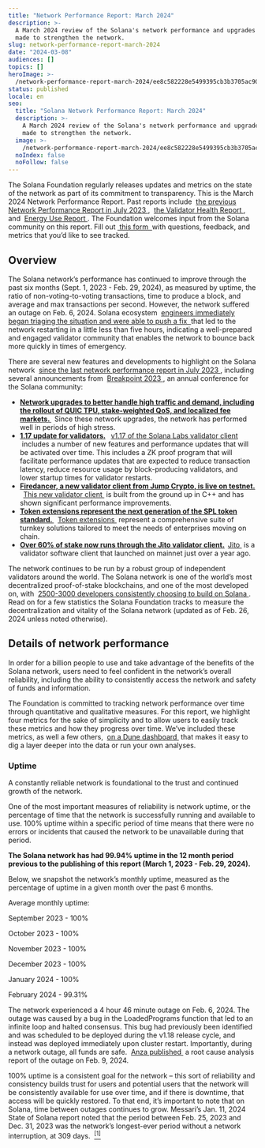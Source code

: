 ```yaml
---
title: "Network Performance Report: March 2024"
description: >-
  A March 2024 review of the Solana's network performance and upgrades being
  made to strengthen the network.
slug: network-performance-report-march-2024
date: "2024-03-08"
audiences: []
topics: []
heroImage: >-
  /network-performance-report-march-2024/ee8c582228e5499395cb3b3705ac900b.jpg
status: published
locale: en
seo:
  title: "Solana Network Performance Report: March 2024"
  description: >-
    A March 2024 review of the Solana's network performance and upgrades being
    made to strengthen the network.
  image: >-
    /network-performance-report-march-2024/ee8c582228e5499395cb3b3705ac900b.jpg
  noIndex: false
  noFollow: false
---
```


<p>
  The Solana Foundation regularly releases updates and metrics on the state of
  the network as part of its commitment to transparency. This is the March 2024
  Network Performance Report. Past reports include&nbsp;
  <a
    href="https://solana.com/news/network-performance-report-july-2023"
    rel="noopener noreferrer"
    target="_blank"
  >
    the previous Network Performance Report in July 2023
  </a>
  ,&nbsp;
  <a
    href="https://solana.com/news/validator-health-report-october-2023"
    rel="noopener noreferrer"
    target="_blank"
  >
    the Validator Health Report
  </a>
  , and&nbsp;
  <a
    href="https://solana.com/news/solana-energy-use-report-december-2023"
    rel="noopener noreferrer"
    target="_blank"
  >
    Energy Use Report
  </a>
  . The Foundation welcomes input from the Solana community on this report. Fill
  out
  <a
    href="https://solanafoundation.typeform.com/to/N9N3WX9V"
    rel="noopener noreferrer"
    target="_blank"
  >
    &nbsp;this form&nbsp;
  </a>
  with questions, feedback, and metrics that you’d like to see tracked.&nbsp;
</p>
<h2>
  <strong>Overview</strong>
</h2>
<p>
  The Solana network’s performance has continued to improve through the past six
  months (Sept. 1, 2023 - Feb. 29, 2024), as measured by uptime, the ratio of
  non-voting-to-voting transactions, time to produce a block, and average and
  max transactions per second. However, the network suffered an outage on Feb.
  6, 2024. Solana ecosystem&nbsp;
  <a
    href="https://solana.com/news/02-06-24-solana-mainnet-beta-outage-report"
    rel="noopener noreferrer"
    target="_blank"
  >
    engineers immediately began triaging the situation and were able to push a
    fix&nbsp;
  </a>
  that led to the network restarting in a little less than five hours,
  indicating a well-prepared and engaged validator community that enables the
  network to bounce back more quickly in times of emergency.&nbsp;
</p>
<p>
  There are several new features and developments to highlight on the Solana
  network&nbsp;
  <a
    href="https://solana.com/news/network-performance-report-july-2023"
    rel="noopener noreferrer"
    target="_blank"
  >
    since the last network performance report in July 2023
  </a>
  , including several announcements from&nbsp;
  <a
    href="https://solana.com/breakpoint"
    rel="noopener noreferrer"
    target="_blank"
  >
    Breakpoint 2023
  </a>
  , an annual conference for the Solana community:
</p>
<ul>
  <li>
    <strong>
      <u>
        Network upgrades to better handle high traffic and demand, including the
        rollout of QUIC TPU, stake-weighted QoS, and localized fee markets.
      </u>
      &nbsp;
    </strong>
    Since these network upgrades, the network has performed well in periods of
    high stress.
  </li>
  <li>
    <strong>
      <u>1.17 update for validators.</u>
    </strong>
    &nbsp;
    <a
      href="https://solana.com/news/solana-validators-v1-17-update"
      rel="noopener noreferrer"
      target="_blank"
    >
      v1.17 of the Solana Labs validator client
    </a>
    &nbsp;includes a number of new features and performance updates that will be
    activated over time. This includes a ZK proof program that will facilitate
    performance updates that are expected to reduce transaction latency, reduce
    resource usage by block-producing validators, and lower startup times for
    validator restarts.&nbsp;&nbsp;
  </li>
  <li>
    <strong>
      <u>
        Firedancer, a new validator client from Jump Crypto, is live on testnet.
      </u>
      &nbsp;
    </strong>
    <a
      href="https://twitter.com/solana/status/1719310929593057720"
      rel="noopener noreferrer"
      target="_blank"
    >
      This new validator client
    </a>&nbsp;is built from the ground up in C++ and has shown significant performance
    improvements.
  </li>
  <li>
    <strong>
      <u>
        Token extensions represent the next generation of the SPL token
        standard.
      </u>
    </strong>
    &nbsp;
    <a
      href="https://solana.com/solutions/token-extensions"
      rel="noopener noreferrer"
      target="_blank"
    >
      Token extensions
    </a>
    &nbsp;represent a comprehensive suite of turnkey solutions tailored to meet
    the needs of enterprises moving on chain.
  </li>
  <li>
    <strong>
      <u>Over 60% of stake now runs through the Jito validator client.</u>&nbsp;
    </strong>
    <a
      href="https://jito.retool.com/embedded/public/3557dd68-f772-4f4f-8a7b-f479941dba02"
      rel="noopener noreferrer"
      target="_blank"
    >
      Jito
    </a>&nbsp;is a validator software client that launched on mainnet just over a
    year ago.&nbsp;
  </li>
</ul>
<p>
  The network continues to be run by a robust group of independent validators
  around the world. The Solana network is one of the world’s most decentralized
  proof-of-stake blockchains, and one of the most developed on, with&nbsp;
  <a
    href="https://solana.com/news/2023-state-of-solana-developer-ecosystem"
    rel="noopener noreferrer"
    target="_blank"
  >
    2500-3000 developers consistently choosing to build on Solana
  </a>
  . Read on for a few statistics the Solana Foundation tracks to measure the
  decentralization and vitality of the Solana network (updated as of Feb. 26,
  2024 unless noted otherwise).
</p>
<h2>
  <strong>Details of network performance</strong>
</h2>
<p>
  In order for a billion people to use and take advantage of the benefits of the
  Solana network, users need to feel confident in the network’s overall
  reliability, including the ability to consistently access the network and
  safety of funds and information.&nbsp;
</p>
<p>
  The Foundation is committed to tracking network performance over time through
  quantitative and qualitative measures. For this report, we highlight four
  metrics for the sake of simplicity and to allow users to easily track these
  metrics and how they progress over time. We’ve included these metrics, as well
  a few others,&nbsp;
  <a
    href="https://dune.com/solana_team/solana-network-health-report"
    rel="noopener noreferrer"
    target="_blank"
  >
    on a Dune dashboard
  </a>
  &nbsp;that makes it easy to dig a layer deeper into the data or run your own
  analyses.&nbsp;
</p>
<h3>
  <strong>Uptime</strong>
</h3>
<p>
  A constantly reliable network is foundational to the trust and continued
  growth of the network.&nbsp;
</p>
<p>
  One of the most important measures of reliability is network uptime, or the
  percentage of time that the network is successfully running and available to
  use. 100% uptime within a specific period of time means that there were no
  errors or incidents that caused the network to be unavailable during that
  period.&nbsp;
</p>
<p>
  <strong>
    The Solana network has had 99.94% uptime in the 12 month period previous to
    the publishing of this report (March 1, 2023 - Feb. 29, 2024).&nbsp;
  </strong>
</p>
<p>
  Below, we snapshot the network’s monthly uptime, measured as the percentage of
  uptime in a given month over the past 6 months.&nbsp;
</p>
<p>Average monthly uptime:</p>
<p>September 2023 - 100%</p>
<p>October 2023 - 100%</p>
<p>November 2023 - 100%</p>
<p>December 2023 - 100%</p>
<p>January 2024 - 100%</p>
<p>February 2024 - 99.31%</p>
<p>
  The network experienced a 4 hour 46 minute outage on Feb. 6, 2024. The outage
  was caused by a bug in the LoadedPrograms function that led to an infinite
  loop and halted consensus. This bug had previously been identified and was
  scheduled to be deployed during the v1.18 release cycle, and instead was
  deployed immediately upon cluster restart. Importantly, during a network
  outage, all funds are safe.&nbsp;
  <a
    href="https://solana.com/news/02-06-24-solana-mainnet-beta-outage-report"
    rel="noopener noreferrer"
    target="_blank"
  >
    Anza published
  </a>
  &nbsp;a root cause analysis report of the outage on Feb. 9, 2024.&nbsp;
</p>
<p>
  100% uptime is a consistent goal for the network – this sort of reliability
  and consistency builds trust for users and potential users that the network
  will be consistently available for use over time, and if there is downtime,
  that access will be quickly restored. To that end, it’s important to note that
  on Solana, time between outages continues to grow. Messari’s Jan. 11, 2024
  State of Solana report noted that the period between Feb. 25, 2023 and Dec.
  31, 2023 was the network’s longest-ever period without a network interruption,
  at 309 days.&nbsp;
  <a
    href="https://solana.com/news/network-performance-report-march-2024#footnotes"
    rel="noopener noreferrer"
    target="_blank"
  >
    <sup style="vertical-align: super; font-size: smaller;">[1]</sup>
  </a>
</p>
